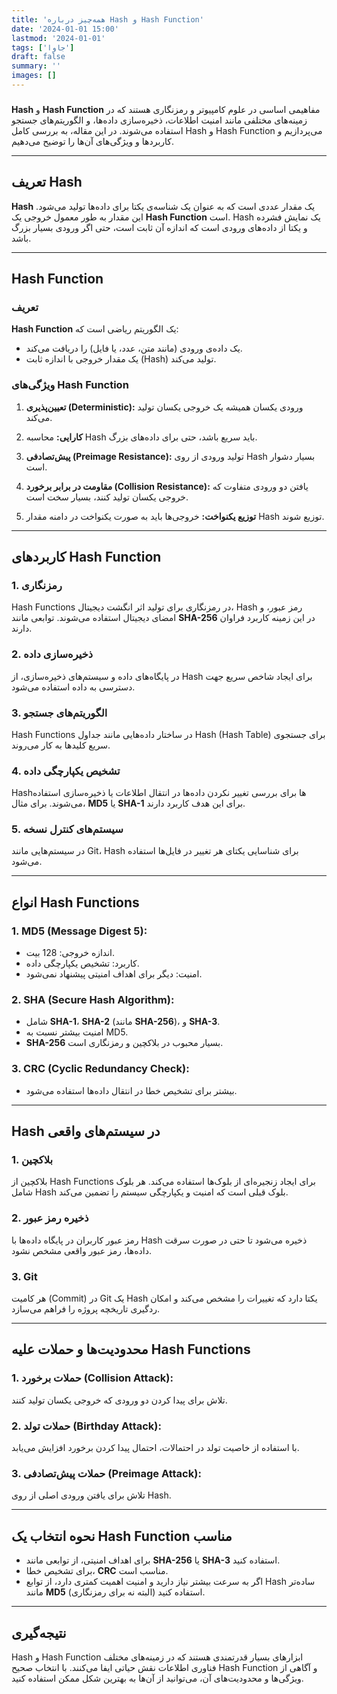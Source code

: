 ```yaml
---
title: 'همه‌چیز درباره Hash و Hash Function'
date: '2024-01-01 15:00'
lastmod: '2024-01-01'
tags: ['جاوا']
draft: false
summary: ''
images: []
---
```


###

**Hash** و **Hash Function** مفاهیمی اساسی در علوم کامپیوتر و رمزنگاری هستند که در زمینه‌های مختلفی مانند امنیت اطلاعات، ذخیره‌سازی داده‌ها، و الگوریتم‌های جستجو استفاده می‌شوند. در این مقاله، به بررسی کامل Hash و Hash Function می‌پردازیم و کاربردها و ویژگی‌های آن‌ها را توضیح می‌دهیم.

---

## تعریف Hash

**Hash** یک مقدار عددی است که به عنوان یک شناسه‌ی یکتا برای داده‌ها تولید می‌شود. این مقدار به طور معمول خروجی یک **Hash Function** است. Hash یک نمایش فشرده و یکتا از داده‌های ورودی است که اندازه‌ آن ثابت است، حتی اگر ورودی بسیار بزرگ باشد.

---

## Hash Function

### تعریف

**Hash Function** یک الگوریتم ریاضی است که:

- یک داده‌ی ورودی (مانند متن، عدد، یا فایل) را دریافت می‌کند.
- یک مقدار خروجی با اندازه ثابت (Hash) تولید می‌کند.

### ویژگی‌های Hash Function

1. **تعیین‌پذیری (Deterministic):**
   ورودی یکسان همیشه یک خروجی یکسان تولید می‌کند.

2. **کارایی:**
   محاسبه Hash باید سریع باشد، حتی برای داده‌های بزرگ.

3. **پیش‌تصادفی (Preimage Resistance):**
   تولید ورودی از روی Hash بسیار دشوار است.

4. **مقاومت در برابر برخورد (Collision Resistance):**
   یافتن دو ورودی متفاوت که خروجی یکسان تولید کنند، بسیار سخت است.

5. **توزیع یکنواخت:**
   خروجی‌ها باید به صورت یکنواخت در دامنه مقدار Hash توزیع شوند.

---

## کاربردهای Hash Function

### 1. **رمزنگاری**

Hash Functions در رمزنگاری برای تولید اثر انگشت دیجیتال، Hash رمز عبور، و امضای دیجیتال استفاده می‌شوند. توابعی مانند **SHA-256** در این زمینه کاربرد فراوان دارند.

### 2. **ذخیره‌سازی داده**

در پایگاه‌های داده و سیستم‌های ذخیره‌سازی، از Hash برای ایجاد شاخص سریع جهت دسترسی به داده استفاده می‌شود.

### 3. **الگوریتم‌های جستجو**

Hash Functions در ساختار داده‌هایی مانند جداول Hash (Hash Table) برای جستجوی سریع کلیدها به کار می‌روند.

### 4. **تشخیص یکپارچگی داده**

Hash‌ها برای بررسی تغییر نکردن داده‌ها در انتقال اطلاعات یا ذخیره‌سازی استفاده می‌شوند. برای مثال، **MD5** یا **SHA-1** برای این هدف کاربرد دارند.

### 5. **سیستم‌های کنترل نسخه**

در سیستم‌هایی مانند Git، Hash برای شناسایی یکتای هر تغییر در فایل‌ها استفاده می‌شود.

---

## انواع Hash Functions

### 1. **MD5 (Message Digest 5):**

- اندازه خروجی: 128 بیت.
- کاربرد: تشخیص یکپارچگی داده.
- امنیت: دیگر برای اهداف امنیتی پیشنهاد نمی‌شود.

### 2. **SHA (Secure Hash Algorithm):**

- شامل **SHA-1**، **SHA-2** (مانند **SHA-256**)، و **SHA-3**.
- امنیت بیشتر نسبت به MD5.
- **SHA-256** بسیار محبوب در بلاکچین و رمزنگاری است.

### 3. **CRC (Cyclic Redundancy Check):**

- بیشتر برای تشخیص خطا در انتقال داده‌ها استفاده می‌شود.

---

## Hash در سیستم‌های واقعی

### 1. **بلاکچین**

بلاکچین از Hash Functions برای ایجاد زنجیره‌ای از بلوک‌ها استفاده می‌کند. هر بلوک شامل Hash بلوک قبلی است که امنیت و یکپارچگی سیستم را تضمین می‌کند.

### 2. **ذخیره رمز عبور**

رمز عبور کاربران در پایگاه داده‌ها با Hash ذخیره می‌شود تا حتی در صورت سرقت داده‌ها، رمز عبور واقعی مشخص نشود.

### 3. **Git**

هر کامیت (Commit) در Git یک Hash یکتا دارد که تغییرات را مشخص می‌کند و امکان ردگیری تاریخچه پروژه را فراهم می‌سازد.

---

## محدودیت‌ها و حملات علیه Hash Functions

### 1. **حملات برخورد (Collision Attack):**

تلاش برای پیدا کردن دو ورودی که خروجی یکسان تولید کنند.

### 2. **حملات تولد (Birthday Attack):**

با استفاده از خاصیت تولد در احتمالات، احتمال پیدا کردن برخورد افزایش می‌یابد.

### 3. **حملات پیش‌تصادفی (Preimage Attack):**

تلاش برای یافتن ورودی اصلی از روی Hash.

---

## نحوه انتخاب یک Hash Function مناسب

- برای اهداف امنیتی، از توابعی مانند **SHA-256** یا **SHA-3** استفاده کنید.
- برای تشخیص خطا، **CRC** مناسب است.
- اگر به سرعت بیشتر نیاز دارید و امنیت اهمیت کمتری دارد، از توابع Hash ساده‌تر مانند **MD5** استفاده کنید (البته نه برای رمزنگاری).

---

## نتیجه‌گیری

Hash و Hash Function ابزارهای بسیار قدرتمندی هستند که در زمینه‌های مختلف فناوری اطلاعات نقش حیاتی ایفا می‌کنند. با انتخاب صحیح Hash Function و آگاهی از ویژگی‌ها و محدودیت‌های آن، می‌توانید از آن‌ها به بهترین شکل ممکن استفاده کنید.
